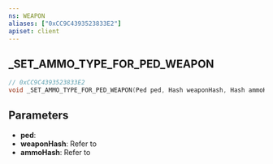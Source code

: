```yaml
---
ns: WEAPON
aliases: ["0xCC9C4393523833E2"]
apiset: client
---
```

## _SET_AMMO_TYPE_FOR_PED_WEAPON

```c
// 0xCC9C4393523833E2
void _SET_AMMO_TYPE_FOR_PED_WEAPON(Ped ped, Hash weaponHash, Hash ammoHash);
```


## Parameters
* **ped**:
* **weaponHash**: Refer to <EmbeddedEnum name="eWeaponHash" />
* **ammoHash**: Refer to <EmbeddedEnum name="eAmmoType" />
